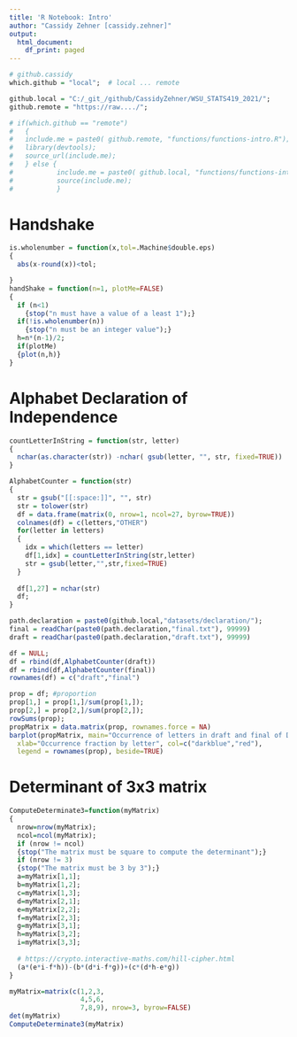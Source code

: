 ```yaml
---
title: 'R Notebook: Intro'
author: "Cassidy Zehner [cassidy.zehner]"
output:
  html_document:
    df_print: paged
---
```


```r
# github.cassidy
which.github = "local";  # local ... remote 

github.local = "C:/_git_/github/CassidyZehner/WSU_STATS419_2021/";
github.remote = "https://raw..../";

# if(which.github == "remote")
#   {
#   include.me = paste0( github.remote, "functions/functions-intro.R");
#   library(devtools);
#   source_url(include.me);
#   } else {
#           include.me = paste0( github.local, "functions/functions-intro.R");
#           source(include.me);
#           }
```


# Handshake
```r
is.wholenumber = function(x,tol=.Machine$double.eps)
{
  abs(x-round(x))<tol;

}
handShake = function(n=1, plotMe=FALSE)
{
  if (n<1)
    {stop("n must have a value of a least 1");}
  if(!is.wholenumber(n)) 
    {stop("n must be an integer value");}
  h=n*(n-1)/2;
  if(plotMe)
  {plot(n,h)}
}
```

# Alphabet Declaration of Independence
```r

countLetterInString = function(str, letter)
{
  nchar(as.character(str)) -nchar( gsub(letter, "", str, fixed=TRUE))
}

AlphabetCounter = function(str)
{
  str = gsub("[[:space:]]", "", str)
  str = tolower(str)
  df = data.frame(matrix(0, nrow=1, ncol=27, byrow=TRUE))
  colnames(df) = c(letters,"OTHER")
  for(letter in letters)
  {
    idx = which(letters == letter)
    df[1,idx] = countLetterInString(str,letter)
    str = gsub(letter,"",str,fixed=TRUE)
  }
  
  df[1,27] = nchar(str)
  df;
}
```

```r
path.declaration = paste0(github.local,"datasets/declaration/");
final = readChar(paste0(path.declaration,"final.txt"), 99999)
draft = readChar(paste0(path.declaration,"draft.txt"), 99999)

df = NULL;
df = rbind(df,AlphabetCounter(draft))
df = rbind(df,AlphabetCounter(final))
rownames(df) = c("draft","final")
```

```r
prop = df; #proportion
prop[1,] = prop[1,]/sum(prop[1,]);
prop[2,] = prop[2,]/sum(prop[2,]);
rowSums(prop);
propMatrix = data.matrix(prop, rownames.force = NA)
barplot(propMatrix, main="Occurrence of letters in draft and final of Declaration",
  xlab="Occurrence fraction by letter", col=c("darkblue","red"),
  legend = rownames(prop), beside=TRUE)
```


# Determinant of 3x3 matrix

```r
ComputeDeterminate3=function(myMatrix)
{
  nrow=nrow(myMatrix);
  ncol=ncol(myMatrix);
  if (nrow != ncol)
  {stop("The matrix must be square to compute the determinant");}
  if (nrow != 3)
  {stop("The matrix must be 3 by 3");}
  a=myMatrix[1,1];
  b=myMatrix[1,2];
  c=myMatrix[1,3];
  d=myMatrix[2,1];
  e=myMatrix[2,2];
  f=myMatrix[2,3];
  g=myMatrix[3,1];
  h=myMatrix[3,2];
  i=myMatrix[3,3];
  
  # https://crypto.interactive-maths.com/hill-cipher.html
  (a*(e*i-f*h))-(b*(d*i-f*g))+(c*(d*h-e*g))
}
```

```r
myMatrix=matrix(c(1,2,3,
                  4,5,6,
                  7,8,9), nrow=3, byrow=FALSE)
det(myMatrix)
ComputeDeterminate3(myMatrix)
```

